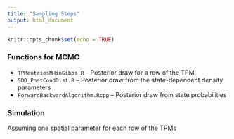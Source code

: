 ---
title: "Sampling Steps"
output: html_document
---

```{r setup, include=FALSE}
knitr::opts_chunk$set(echo = TRUE)
```


### Functions for MCMC

- `TPMentriesMHinGibbs.R`  -- Posterior draw for a row of the TPM
- `SDD_PostCondDist.R` -- Posterior draw from the state-dependent density parameters
- `ForwardBackwardAlgorithm.Rcpp` -- Posterior draw from state probabilities





### Simulation

Assuming one spatial parameter for each row of the TPMs



